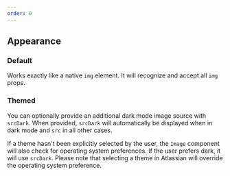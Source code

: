 ```yaml
---
order: 0
---
```



## Appearance

### Default

Works exactly like a native `img` element. It will recognize and accept all `img` props.

<Example Component={ImageDefault} packageName="@atlaskit/image" />

### Themed

You can optionally provide an additional dark mode image source with `srcDark`. When provided, `srcDark` will automatically be displayed when in dark mode and `src` in all other cases.

If a theme hasn't been explicitly selected by the user, the `Image` component will also check for operating system preferences. If the user prefers dark, it will use `srcDark`. Please note that selecting a theme in Atlassian will override the operating system preference.

<Example Component={ImageThemed} packageName="@atlaskit/image" />

